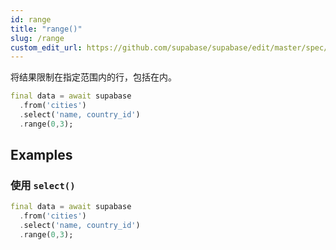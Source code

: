 ```yaml
---
id: range
title: "range()"
slug: /range
custom_edit_url: https://github.com/supabase/supabase/edit/master/spec/supabase_dart_v1.yml
---
```


将结果限制在指定范围内的行，包括在内。


```dart
final data = await supabase
  .from('cities')
  .select('name, country_id')
  .range(0,3);
```


















## Examples

### 使用 `select()`



```dart
final data = await supabase
  .from('cities')
  .select('name, country_id')
  .range(0,3);
```